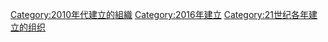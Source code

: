{{Cat topic in year|topic=建立的組織|year=2016}}
{{Commonscat|Organizations established in 2016}}

[[Category:2010年代建立的組織|Category:2010年代建立的組織]]
[[Category:2016年建立|Category:2016年建立]]
[[Category:21世纪各年建立的组织|Category:21世纪各年建立的组织]]
